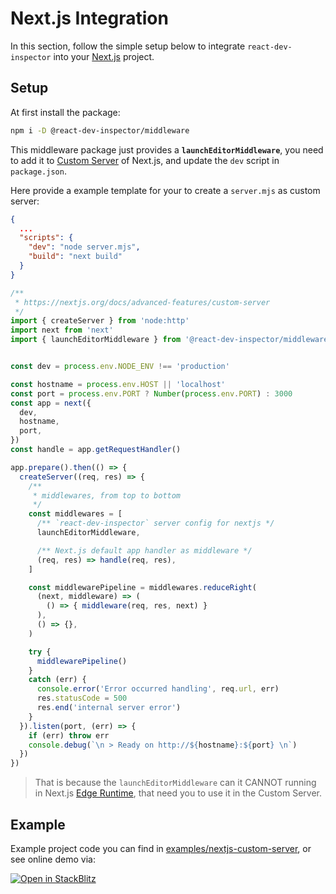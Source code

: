 
# Next.js Integration

<SnippetDeclaration />

In this section, follow the simple setup below to integrate `react-dev-inspector` into your [Next.js](https://nextjs.org) project.

## Setup

At first install the package:

```bash npm2yarn
npm i -D @react-dev-inspector/middleware
```

This middleware package just provides a **`launchEditorMiddleware`**,
you need to add it to [Custom Server](https://nextjs.org/docs/pages/building-your-application/configuring/custom-server) of Next.js,
and update the `dev` script in `package.json`.

Here provide a example template for your to create a `server.mjs` as custom server:

```json filename="package.json" showLineNumbers {4}
{
  ...
  "scripts": {
    "dev": "node server.mjs",
    "build": "next build"
  }
}
```

```js filename="server.mjs" showLineNumbers {6,27}
/**
 * https://nextjs.org/docs/advanced-features/custom-server
 */
import { createServer } from 'node:http'
import next from 'next'
import { launchEditorMiddleware } from '@react-dev-inspector/middleware'


const dev = process.env.NODE_ENV !== 'production'

const hostname = process.env.HOST || 'localhost'
const port = process.env.PORT ? Number(process.env.PORT) : 3000
const app = next({
  dev,
  hostname,
  port,
})
const handle = app.getRequestHandler()

app.prepare().then(() => {
  createServer((req, res) => {
    /**
     * middlewares, from top to bottom
     */
    const middlewares = [
      /** `react-dev-inspector` server config for nextjs */
      launchEditorMiddleware,

      /** Next.js default app handler as middleware */
      (req, res) => handle(req, res),
    ]

    const middlewarePipeline = middlewares.reduceRight(
      (next, middleware) => (
        () => { middleware(req, res, next) }
      ),
      () => {},
    )

    try {
      middlewarePipeline()
    }
    catch (err) {
      console.error('Error occurred handling', req.url, err)
      res.statusCode = 500
      res.end('internal server error')
    }
  }).listen(port, (err) => {
    if (err) throw err
    console.debug(`\n > Ready on http://${hostname}:${port} \n`)
  })
})
```

> That is because the `launchEditorMiddleware` can it CANNOT running in Next.js [Edge Runtime](https://github.com/vercel/next.js/discussions/34179),
that need you to use it in the Custom Server.


## Example

Example project code you can find in [examples/nextjs-custom-server](https://github.com/zthxxx/react-dev-inspector/blob/dev/examples/nextjs-custom-server/server.mjs),
or see online demo via:

[
  ![Open in StackBlitz](@components/stack-blitz/open-in-stackblitz.svg)
](https://stackblitz.com/github/zthxxx/react-dev-inspector/tree/dev/examples/nextjs-custom-server)
